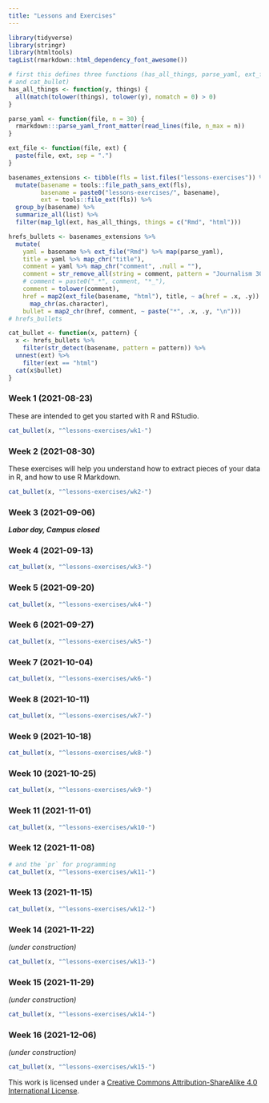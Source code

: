 ```yaml
---
title: "Lessons and Exercises"
---
```


```r
library(tidyverse)
library(stringr)
library(htmltools)
tagList(rmarkdown::html_dependency_font_awesome())
```

```r
# first this defines three functions (has_all_things, parse_yaml, ext_file,  
# and cat_bullet)
has_all_things <- function(y, things) {
  all(match(tolower(things), tolower(y), nomatch = 0) > 0)
}

parse_yaml <- function(file, n = 30) {
  rmarkdown:::parse_yaml_front_matter(read_lines(file, n_max = n))
}

ext_file <- function(file, ext) {
  paste(file, ext, sep = ".")
}
```

```r
basenames_extensions <- tibble(fls = list.files("lessons-exercises")) %>%
  mutate(basename = tools::file_path_sans_ext(fls),
         basename = paste0("lessons-exercises/", basename),
         ext = tools::file_ext(fls)) %>% 
  group_by(basename) %>% 
  summarize_all(list) %>% 
  filter(map_lgl(ext, has_all_things, things = c("Rmd", "html")))

hrefs_bullets <- basenames_extensions %>% 
  mutate(
    yaml = basename %>% ext_file("Rmd") %>% map(parse_yaml),
    title = yaml %>% map_chr("title"),
    comment = yaml %>% map_chr("comment", .null = ""),
    comment = str_remove_all(string = comment, pattern = "Journalism 303: "),
    # comment = paste0("_*", comment, "*_"),
    comment = tolower(comment),
    href = map2(ext_file(basename, "html"), title, ~ a(href = .x, .y)) %>%
      map_chr(as.character),
    bullet = map2_chr(href, comment, ~ paste("*", .x, .y, "\n")))
# hrefs_bullets
```

```r
cat_bullet <- function(x, pattern) {
  x <- hrefs_bullets %>% 
    filter(str_detect(basename, pattern = pattern)) %>%
  unnest(ext) %>%
    filter(ext == "html")
  cat(x$bullet)
}
```


### Week 1 (2021-08-23)

These are intended to get you started with R and RStudio.

```r
cat_bullet(x, "^lessons-exercises/wk1-")
```


### Week 2 (2021-08-30)

These exercises will help you understand how to extract pieces of your data in R, and how to use R Markdown. 

```r
cat_bullet(x, "^lessons-exercises/wk2-")
```

### Week 3 (2021-09-06)

***Labor day, Campus closed***

### Week 4 (2021-09-13)

```r
cat_bullet(x, "^lessons-exercises/wk3-")
```

### Week 5 (2021-09-20)

```r
cat_bullet(x, "^lessons-exercises/wk4-")
```

### Week 6 (2021-09-27)

```r
cat_bullet(x, "^lessons-exercises/wk5-")
```

### Week 7 (2021-10-04)

```r
cat_bullet(x, "^lessons-exercises/wk6-")
```

### Week 8 (2021-10-11)

```r
cat_bullet(x, "^lessons-exercises/wk7-")
```

### Week 9 (2021-10-18)


```r
cat_bullet(x, "^lessons-exercises/wk8-")
```

### Week 10 (2021-10-25)

```r
cat_bullet(x, "^lessons-exercises/wk9-")
```

### Week 11 (2021-11-01)

```r
cat_bullet(x, "^lessons-exercises/wk10-")
```

### Week 12 (2021-11-08)

```r
# and the `pr` for programming
cat_bullet(x, "^lessons-exercises/wk11-")
```

### Week 13 (2021-11-15)

```r
cat_bullet(x, "^lessons-exercises/wk12-")
```

### Week 14 (2021-11-22)

*(under construction)*

```r
cat_bullet(x, "^lessons-exercises/wk13-")
```

### Week 15 (2021-11-29)

*(under construction)*

```r
cat_bullet(x, "^lessons-exercises/wk14-")
```

### Week 16 (2021-12-06)

*(under construction)*

```r
cat_bullet(x, "^lessons-exercises/wk15-")
```




This work is licensed under a [Creative Commons Attribution-ShareAlike 4.0 International License](https://creativecommons.org/licenses/by-sa/4.0/).

